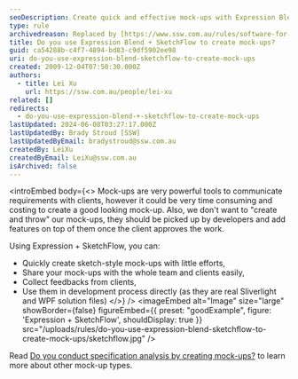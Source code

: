 ```yaml
---
seoDescription: Create quick and effective mock-ups with Expression Blend + SketchFlow, ideal for communication and development.
type: rule
archivedreason: Replaced by [https://www.ssw.com.au/rules/software-for-product-design](/rules/software-for-product-design)
title: Do you use Expression Blend + SketchFlow to create mock-ups?
guid: ca54288b-c4f7-4894-bd83-c9df5902ee98
uri: do-you-use-expression-blend-sketchflow-to-create-mock-ups
created: 2009-12-04T07:50:30.000Z
authors:
  - title: Lei Xu
    url: https://ssw.com.au/people/lei-xu
related: []
redirects:
  - do-you-use-expression-blend-+-sketchflow-to-create-mock-ups
lastUpdated: 2024-06-08T03:27:17.000Z
lastUpdatedBy: Brady Stroud [SSW]
lastUpdatedByEmail: bradystroud@ssw.com.au
createdBy: LeiXu
createdByEmail: LeiXu@ssw.com.au
isArchived: false
---
```


<introEmbed
  body={<>
Mock-ups are very powerful tools to communicate requirements with clients, however it could be very time consuming and costing to create a good looking mock-up. Also, we don't want to "create and throw" our mock-ups, they should be picked up by developers and add features on top of them once the client approves the work.

Using Expression + SketchFlow, you can:

- Quickly create sketch-style mock-ups with little efforts,
- Share your mock-ups with the whole team and clients easily,
- Collect feedbacks from clients,
- Use them in development process directly (as they are real Sliverlight and WPF solution files)
  </>}
/>
<imageEmbed
  alt="Image"
  size="large"
  showBorder={false}
  figureEmbed={{
    preset: "goodExample",
    figure: 'Expression + SketchFlow',
    shouldDisplay: true
  }}
  src="/uploads/rules/do-you-use-expression-blend-sketchflow-to-create-mock-ups/sketchflow.jpg"
/>

Read [Do you conduct specification analysis by creating mock-ups?](/storyboarding-do-you-conduct-specification-analysis-by-creating-mock-ups) to learn more about other mock-up types.
